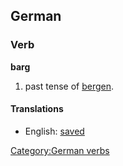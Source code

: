 ==German==
===Verb===
'''barg'''

# past tense of [[bergen]].

====Translations====
*English: [[saved]]

[[Category:German verbs]]